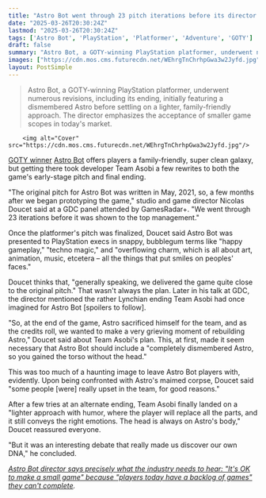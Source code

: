 ```yaml
---
title: "Astro Bot went through 23 pitch iterations before its director promised PlayStation 'happy gameplay' and 'overflowing charm,' though it did once end with robot decapitation that made 'some people really upset'"
date: "2025-03-26T20:30:24Z"
lastmod: "2025-03-26T20:30:24Z"
tags: ['Astro Bot', 'PlayStation', 'Platformer', 'Adventure', 'GOTY']
draft: false
summary: "Astro Bot, a GOTY-winning PlayStation platformer, underwent numerous revisions, including its ending,  initially featuring a dismembered Astro before settling on a lighter, family-friendly approach.  The director emphasizes the acceptance of smaller game scopes in today's market."
images: ["https://cdn.mos.cms.futurecdn.net/WEhrgTnChrhpGwa3w2Jyfd.jpg"]
layout: PostSimple
---
```

> Astro Bot, a GOTY-winning PlayStation platformer, underwent numerous revisions, including its ending,  initially featuring a dismembered Astro before settling on a lighter, family-friendly approach.  The director emphasizes the acceptance of smaller game scopes in today's market.


        <img alt="Cover" src="https://cdn.mos.cms.futurecdn.net/WEhrgTnChrhpGwa3w2Jyfd.jpg"/>
        
[GOTY winner](https://www.gamesradar.com/games/platformer/playstation-devs-on-astro-bot-share-their-goty-acceptance-with-nintendo-the-king-of-platformers-we-want-to-pay-tribute-to-them-tonight/) [Astro Bot](https://www.gamesradar.com/games/adventure/astro-bot-guide/) offers players a family-friendly, super clean galaxy, but getting there took developer Team Asobi a few rewrites to both the game's early-stage pitch and final ending.

"The original pitch for Astro Bot was written in May, 2021, so, a few months after we began prototyping the game," studio and game director Nicolas Doucet said at a GDC panel attended by GamesRadar+. "We went through 23 iterations before it was shown to the top management."

Once the platformer's pitch was finalized, Doucet said Astro Bot was presented to PlayStation execs in snappy, bubblegum terms like "happy gameplay," "techno magic," and "overflowing charm, which is all about art, animation, music, etcetera – all the things that put smiles on peoples' faces."

Doucet thinks that, "generally speaking, we delivered the game quite close to the original pitch." That wasn't always the plan. Later in his talk at GDC, the director mentioned the rather Lynchian ending Team Asobi had once imagined for Astro Bot [spoilers to follow].

"So, at the end of the game, Astro sacrificed himself for the team, and as the credits roll, we wanted to make a very grieving moment of rebuilding Astro," Doucet said about Team Asobi's plan. This, at first, made it seem necessary that Astro Bot should include a "completely dismembered Astro, so you gained the torso without the head."

This was too much of a haunting image to leave Astro Bot players with, evidently. Upon being confronted with Astro's maimed corpse, Doucet said "some people [were] really upset in the team, for good reasons."

After a few tries at an alternate ending, Team Asobi finally landed on a "lighter approach with humor, where the player will replace all the parts, and it still conveys the right emotions. The head is always on Astro's body," Doucet reassured everyone.

"But it was an interesting debate that really made us discover our own DNA," he concluded.

[<em>Astro Bot director says precisely what the industry needs to hear: "It's OK to make a small game" because "players today have a backlog of games" they can't complete</em>](https://www.gamesradar.com/games/platformer/astro-bot-director-says-precisely-what-the-industry-needs-to-hear-its-ok-to-make-a-small-game-because-players-today-have-a-backlog-of-games-they-cant-complete/)*.*
        